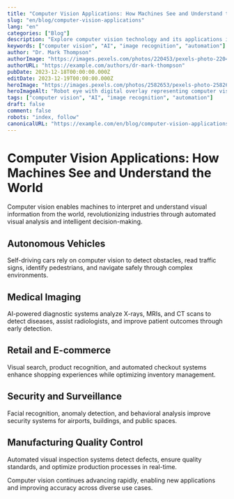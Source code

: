 ```yaml
---
title: "Computer Vision Applications: How Machines See and Understand the World"
slug: "en/blog/computer-vision-applications"
lang: "en"
categories: ["Blog"]
description: "Explore computer vision technology and its applications in autonomous vehicles, medical imaging, retail, and security systems."
keywords: ["computer vision", "AI", "image recognition", "automation"]
author: "Dr. Mark Thompson"
authorImage: "https://images.pexels.com/photos/220453/pexels-photo-220453.jpeg?auto=compress&cs=tinysrgb&w=1260&h=750&dpr=1"
authorURL: "https://example.com/authors/dr-mark-thompson"
pubDate: 2023-12-18T00:00:00.000Z
editDate: 2023-12-19T00:00:00.000Z
heroImage: "https://images.pexels.com/photos/2582653/pexels-photo-2582653.jpeg?auto=compress&cs=tinysrgb&w=1260&h=750&dpr=1"
heroImageAlt: "Robot eye with digital overlay representing computer vision"
tags: ["computer vision", "AI", "image recognition", "automation"]
draft: false
comment: false
robots: "index, follow"
canonicalURL: "https://example.com/en/blog/computer-vision-applications"
---
```


# Computer Vision Applications: How Machines See and Understand the World

Computer vision enables machines to interpret and understand visual information from the world, revolutionizing industries through automated visual analysis and intelligent decision-making.

## Autonomous Vehicles

Self-driving cars rely on computer vision to detect obstacles, read traffic signs, identify pedestrians, and navigate safely through complex environments.

## Medical Imaging

AI-powered diagnostic systems analyze X-rays, MRIs, and CT scans to detect diseases, assist radiologists, and improve patient outcomes through early detection.

## Retail and E-commerce

Visual search, product recognition, and automated checkout systems enhance shopping experiences while optimizing inventory management.

## Security and Surveillance

Facial recognition, anomaly detection, and behavioral analysis improve security systems for airports, buildings, and public spaces.

## Manufacturing Quality Control

Automated visual inspection systems detect defects, ensure quality standards, and optimize production processes in real-time.

Computer vision continues advancing rapidly, enabling new applications and improving accuracy across diverse use cases.
